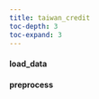 ```yaml
---
title: taiwan_credit
toc-depth: 3
toc-expand: 3
---
```






   
#### load_data

 
#### preprocess

 